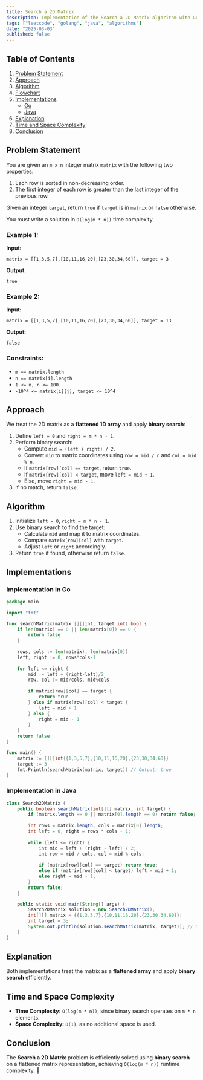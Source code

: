 ```yaml
---
title: Search a 2D Matrix
description: Implementation of the Search a 2D Matrix algorithm with Go and Java.
tags: ["leetcode", "golang", "java", "algorithms"]
date: "2025-03-03"
published: false
---
```


## Table of Contents

1. [Problem Statement](#problem-statement)
2. [Approach](#approach)
3. [Algorithm](#algorithm)
4. [Flowchart](#flowchart)
5. [Implementations](#implementations)
   - [Go](#implementation-in-go)
   - [Java](#implementation-in-java)
6. [Explanation](#explanation)
7. [Time and Space Complexity](#time-and-space-complexity)
8. [Conclusion](#conclusion)

## Problem Statement

You are given an `m x n` integer matrix `matrix` with the following two properties:

1. Each row is sorted in non-decreasing order.
2. The first integer of each row is greater than the last integer of the previous row.

Given an integer `target`, return `true` if `target` is in `matrix` or `false` otherwise.

You must write a solution in `O(log(m * n))` time complexity.

### Example 1:

**Input:**
```
matrix = [[1,3,5,7],[10,11,16,20],[23,30,34,60]], target = 3
```
**Output:**
```
true
```

### Example 2:

**Input:**
```
matrix = [[1,3,5,7],[10,11,16,20],[23,30,34,60]], target = 13
```
**Output:**
```
false
```

### Constraints:

- `m == matrix.length`
- `n == matrix[i].length`
- `1 <= m, n <= 100`
- `-10^4 <= matrix[i][j], target <= 10^4`

## Approach

We treat the 2D matrix as a **flattened 1D array** and apply **binary search**:

1. Define `left = 0` and `right = m * n - 1`.
2. Perform binary search:
   - Compute `mid = (left + right) / 2`.
   - Convert `mid` to matrix coordinates using `row = mid / n` and `col = mid % n`.
   - If `matrix[row][col] == target`, return `true`.
   - If `matrix[row][col] < target`, move `left = mid + 1`.
   - Else, move `right = mid - 1`.
3. If no match, return `false`.

## Algorithm

1. Initialize `left = 0`, `right = m * n - 1`.
2. Use binary search to find the target:
   - Calculate `mid` and map it to matrix coordinates.
   - Compare `matrix[row][col]` with `target`.
   - Adjust `left` or `right` accordingly.
3. Return `true` if found, otherwise return `false`.

## Implementations

### Implementation in Go

```go
package main

import "fmt"

func searchMatrix(matrix [][]int, target int) bool {
    if len(matrix) == 0 || len(matrix[0]) == 0 {
        return false
    }
    
    rows, cols := len(matrix), len(matrix[0])
    left, right := 0, rows*cols-1
    
    for left <= right {
        mid := left + (right-left)/2
        row, col := mid/cols, mid%cols
        
        if matrix[row][col] == target {
            return true
        } else if matrix[row][col] < target {
            left = mid + 1
        } else {
            right = mid - 1
        }
    }
    return false
}

func main() {
    matrix := [][]int{{1,3,5,7},{10,11,16,20},{23,30,34,60}}
    target := 3
    fmt.Println(searchMatrix(matrix, target)) // Output: true
}
```

### Implementation in Java

```java
class Search2DMatrix {
    public boolean searchMatrix(int[][] matrix, int target) {
        if (matrix.length == 0 || matrix[0].length == 0) return false;
        
        int rows = matrix.length, cols = matrix[0].length;
        int left = 0, right = rows * cols - 1;
        
        while (left <= right) {
            int mid = left + (right - left) / 2;
            int row = mid / cols, col = mid % cols;
            
            if (matrix[row][col] == target) return true;
            else if (matrix[row][col] < target) left = mid + 1;
            else right = mid - 1;
        }
        return false;
    }

    public static void main(String[] args) {
        Search2DMatrix solution = new Search2DMatrix();
        int[][] matrix = {{1,3,5,7},{10,11,16,20},{23,30,34,60}};
        int target = 3;
        System.out.println(solution.searchMatrix(matrix, target)); // Output: true
    }
}
```

## Explanation

Both implementations treat the matrix as a **flattened array** and apply **binary search** efficiently.

## Time and Space Complexity

- **Time Complexity:** `O(log(m * n))`, since binary search operates on `m * n` elements.
- **Space Complexity:** `O(1)`, as no additional space is used.

## Conclusion

The **Search a 2D Matrix** problem is efficiently solved using **binary search** on a flattened matrix representation, achieving `O(log(m * n))` runtime complexity. 🚀

